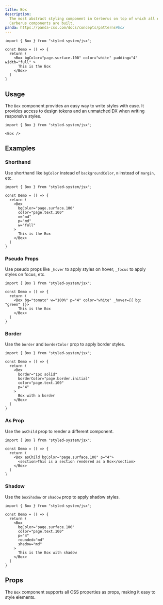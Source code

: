 ```yaml
---
title: Box
description:
  The most abstract styling component in Cerberus on top of which all other
  Cerberus components are built.
panda: https://panda-css.com/docs/concepts/patterns#box
---
```



```tsx
import { Box } from "styled-system/jsx";

const Demo = () => {
  return (
    <Box bgColor="page.surface.100" color="white" padding="4"  width="full" >
      This is the Box
    </Box>
  )
}
```

## Usage

The `Box` component provides an easy way to write styles with ease. It provides
access to design tokens and an unmatched DX when writing responsive styles.

```tsx
import { Box } from "styled-system/jsx";
```

```tsx
<Box />
```

## Examples

### Shorthand

Use shorthand like `bgColor` instead of `backgroundColor`, `m` instead of `margin`, etc.

```tsx
import { Box } from "styled-system/jsx";

const Demo = () => {
  return (
    <Box
      bgColor="page.surface.100"
      color="page.text.100"
      m="md"
      p="md"
      w="full"
    >
      This is the Box
    </Box>
  )
}
```

### Pseudo Props

Use pseudo props like `_hover` to apply styles on hover, `_focus` to apply
styles on focus, etc.

```tsx
import { Box } from "styled-system/jsx";

const Demo = () => {
  return (
    <Box bg="tomato" w="100%" p="4" color="white" _hover={{ bg: "green" }}>
      This is the Box
    </Box>
  )
}
```

### Border

Use the `border` and `borderColor` prop to apply border styles.

```tsx
import { Box } from "styled-system/jsx";

const Demo = () => {
  return (
    <Box
      border="1px solid"
      borderColor="page.border.initial"
      color="page.text.100"
      p="4"
    >
      Box with a border
    </Box>
  )
}

```

### As Prop

Use the `asChild` prop to render a different component.

<NoteAdmonition description="Inspect the DOM to see the rendered component." />

```tsx
import { Box } from "styled-system/jsx";

const Demo = () => {
  return (
    <Box asChild bgColor="page.surface.100" p="4">
      <section>This is a section rendered as a Box</section>
    </Box>
  )
}
```

### Shadow

Use the `boxShadow` or `shadow` prop to apply shadow styles.

```tsx
import { Box } from "styled-system/jsx";

const Demo = () => {
  return (
    <Box
      bgColor="page.surface.100"
      color="page.text.100"
      p="4"
      rounded="md"
      shadow="md"
    >
      This is the Box with shadow
    </Box>
  )
}
```

## Props

The `Box` component supports all CSS properties as props, making it easy to
style elements.